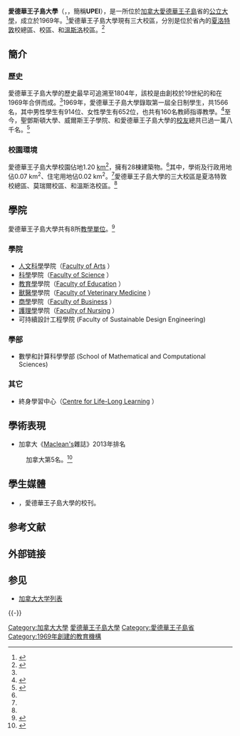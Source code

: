 {{Infobox University
|Name = 爱德华王子岛大学
|Rank = 
|EnglishName = University of Prince Edward Island
|SealImage = [[File:UPEI_logo.png|File:UPEI logo.png]]
|SealInfo = 愛德華王子島大學校徽|
|Motto = Faith, Knowledge, Service<br />（英文）：「信仰、知識、服務」
|Established = 1969年
|Type = [[公立大學|公立大學]]
|President = Alaa Abd-El-Aziz
|Location = {{CAN}}[[夏洛特敦|夏洛特敦]]市
|Campus = 市區<br />1.20 km<sup>2</sup>
|AreaTotal = 170 公頃
|Department = 
|faculty = 300
|Professor = 
|Associate Professor = 
|Assistant Professor = 
|Lecturer = 
|students = 4567
|undergrad = 4256
|postgrad = 311
|Website = {{url|www.upei.ca}}
|address = 550 University Avenue<br />Charlottetown, Prince Edward Island<br />Canada C1A 4P3
|colors = [[綠色|綠色]] {{color box|#00502F}} 和[[紅色|紅色]] {{color box|#C41230}}
|mascot = Pride the Panther
|coor = {{coord|46|15|32.4|N|63|8|16.8|W|display=inline,title}}
|Celebration = 
|logo = 
}}
'''愛德華王子島大學'''（{{lang-en|'''University of Prince Edward Island'''}}，{{lang-fr|'''Université de l'Île-du-Prince-Édouard'''}}，簡稱'''UPEI'''），是一所位於[[加拿大|加拿大]][[愛德華王子島|愛德華王子島]]省的[[公立大學|公立大學]]，成立於1969年。<ref name=FOUND>{{citeweb|url=http://remember.upei.ca/year/1969-70/memories/facts/upei-canadas-newest-university|title=UPEI, Canada's Newest University|work=愛德華王子島大學|year=2013|accessdate=2013-06-21}}</ref>愛德華王子島大學現有三大校區，分別是位於省內的[[夏洛特敦|夏洛特敦]]校總區、{{link-en|莫瑞爾|Morell, Prince Edward Island}}校區、和[[溫斯洛|溫斯洛]]校區。<ref name=NUMBER>{{citeweb|url=http://home.upei.ca/files/home/bythenumbers.pdf#overlay-context=about-upei/facts-and-figures|title=UPEI By the Numbers|work=愛德華王子島大學|year=2012|accessdate=2013-06-21|archive-date=2014-09-06|archive-url=https://web.archive.org/web/20140906162252/http://home.upei.ca/files/home/bythenumbers.pdf#overlay-context=about-upei/facts-and-figures|dead-url=no}}</ref>

== 簡介 ==
=== 歷史 ===
愛德華王子島大學的歷史最早可追溯至1804年，該校是由創校於19世紀的{{link-en|聖鄧斯頓大學|Saint Dunstan's University}}和{{link-en|威爾斯王子學院|Saint Dunstan's University}}在1969年合併而成。<ref name=FOUND></ref>1969年，愛德華王子島大學錄取第一屆全日制學生，共1566名，其中男性學生有914位、女性學生有652位，也共有160名教師指導教學。<ref>{{citeweb|url=http://remember.upei.ca/year/1969-70/memories/facts/student-and-faculty-numbers|title=Student and Faculty Numbers|work=愛德華王子島大學|year=2013|accessdate=2013-06-21}}</ref>至今，聖鄧斯頓大學、威爾斯王子學院、和愛德華王子島大學的[[校友|校友]]總共已過一萬八千名。<ref name=HISTORY>{{citeweb|url=http://home.upei.ca/about-upei/history|title=History|work=愛德華王子島大學|year=2013|accessdate=2013-06-21|archive-date=2013-06-27|archive-url=https://web.archive.org/web/20130627000607/http://home.upei.ca/about-upei/history|dead-url=no}}</ref>

=== 校園環境 ===
愛德華王子島大學校園佔地1.20 [[平方公里|km<SUP>2</SUP>]]，擁有28棟建築物。<ref name=NUMBER></ref>其中，學術及行政用地佔0.07 km<SUP>2</SUP>、住宅用地佔0.02 km<SUP>2</SUP>。<ref name=NUMBER></ref>愛德華王子島大學的三大校區是夏洛特敦校總區、莫瑞爾校區、和溫斯洛校區。<ref name=NUMBER></ref>

== 學院 ==
愛德華王子島大學共有8所[[學院_(大學)|教學單位]]。<ref>{{citeweb|url=http://www.upei.ca/programsandcourses/|title=Programs and Courses|work=愛德華王子島大學|year=2013|accessdate=2013-06-21|archive-date=2013-06-25|archive-url=https://web.archive.org/web/20130625022827/http://www.upei.ca/programsandcourses/|dead-url=no}}</ref>
{{col-begin}}{{col-2}}
=== 學院 ===
* [[人文科學|人文科學]]學院（[http://arts.upei.ca Faculty of Arts] {{Wayback|url=http://arts.upei.ca/ |date=20131006142826 }}）
* [[科學|科學]]學院（[http://science.upei.ca Faculty of Science] {{Wayback|url=http://science.upei.ca/ |date=20130621100432 }}）
* [[教育學|教育學]]學院（[http://education.upei.ca Faculty of Education] {{Wayback|url=http://education.upei.ca/ |date=20130621112215 }}）
* [[獸醫學|獸醫學]]學院（[http://avc.upei.ca Faculty of Veterinary Medicine] {{Wayback|url=http://avc.upei.ca/ |date=20150705210630 }}）
* [[商學|商學]]學院（[http://business.upei.ca Faculty of Business] {{Wayback|url=http://business.upei.ca/ |date=20140326120651 }}）
* [[護理學|護理學]]學院（[http://nursing.upei.ca Faculty of Nursing] {{Wayback|url=http://nursing.upei.ca/ |date=20130728012106 }}）{{col-2}}
* 可持續設計工程學院 (Faculty of Sustainable Design Engineering) 
=== 學部 ===

* 數學和計算科學學部 (School of Mathematical and Computational Sciences)
=== 其它 ===
* 終身學習中心（[http://lifelonglearning.upei.ca Centre for Life-Long Learning] {{Wayback|url=http://lifelonglearning.upei.ca/ |date=20140326120056 }}）
{{col-end}}

== 學術表現 ==
*加拿大《[[Maclean's|Maclean's]]雜誌》2013年排名
:加拿大第5名。<ref>{{citeweb|url=http://oncampus.macleans.ca/education/2012/11/01/2013-primarily-undergraduate/|title=2013 Primarily Undergraduate University Ranking|work=[[Maclean's|Maclean's]]|year=2013|accessdate=2013-06-21|archive-url=https://web.archive.org/web/20130701105320/http://oncampus.macleans.ca/education/2012/11/01/2013-primarily-undergraduate/|archive-date=2013-07-01|dead-url=yes}}</ref>

== 學生媒體 ==
*''{{link-en|The Cadre|The Cadre (newspaper)}}''，愛德華王子島大學的校刊。

== 参考文献 ==
{{Reflist|30em}}

== 外部链接 ==
{{Commons category|愛德華王子島大學}}

== 参见 ==
{{Portal|加拿大|大学}}
* [[加拿大大学列表|加拿大大学列表]]

{{-}}
{{加拿大大学}}

{{Authority control}}

{{DEFAULTSORT:Prince Edward Island, University of}}
[[Category:加拿大大學|Category:加拿大大學]]
[[Category:愛德華王子島大學|]]
[[Category:愛德華王子島省|Category:愛德華王子島省]]
[[Category:1969年創建的教育機構|Category:1969年創建的教育機構]]